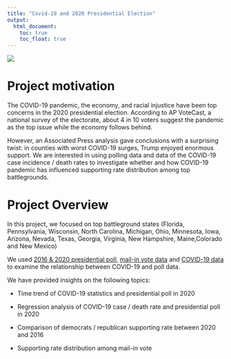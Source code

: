 ```yaml
---
title: "Covid-19 and 2020 Presidential Election"
output: 
  html_document:
    toc: true
    toc_float: true
---
```

 
<img src="./covid.jpg">
 
 
# Project motivation

The COVID-19 pandemic, the economy, and racial injustice have been top concerns in the 2020 presidential election. According to AP VoteCast, a national survey of the electorate, about 4 in 10 voters suggest the pandemic as the top issue while the economy follows behind. 

However, an Associated Press analysis gave conclusions with a surprising twist: in counties with worst COVID-19 surges, Trump enjoyed enormous support. We are interested in using polling data and data of the COVID-19 case incidence / death rates to investigate whether and how COVID-19 pandemic has influenced supporting rate distribution among top battlegrounds.
 
 
  
 
 
# Project Overview


In this project, we focused on top battleground states (Florida, Pennsylvania, Wisconsin, North Carolina, Michigan, Ohio, Minnesota, Iowa, Arizona, Nevada, Texas, Georgia, Virginia, New Hampshire, Maine,Colorado and New Mexico)

We used [2016 & 2020 presidential poll](https://www.realclearpolitics.com/), [mail-in vote data](https://electproject.github.io/) and [COVID-19 data](http://covidtracking.com/data/) to examine the relationship between COVID-19 and poll data.

We have provided insights on the following topics:

* Time trend of COVID-19 statistics and presidential poll in 2020

* Regression analysis of COVID-19 case / death rate and presidential poll in 2020

* Comparison of democrats / republican supporting rate between 2020 and 2016

* Supporting rate distribution among mail-in vote



